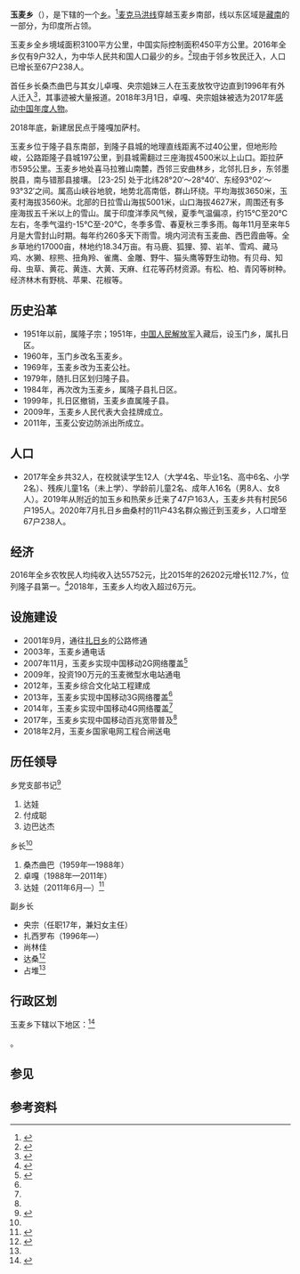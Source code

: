 {{中国乡级行政区
|景观照片文件名 = 
|景观照片描述 = 
|汉语拼音 = 
|其他语言 = [[藏文|藏文]]
|其他语言名称 = {{lang|bo|ཡུལ་སྨད་}}
|旧称 = 
|地名出处 = 
|位置图文件名 = 
|位置图描述 = 
|自定义图片= 
|建置时间 = 1960
|政府驻地 = 玉麦村
|毗邻 = 
|总面积 = 3100平方公里
|总人口 = 238
|总人口年份 = 2020
|户籍人口 = 
|户籍人口年份 = 
|常住人口 = 
|常住人口年份 = 
|人口密度 = 
|GDP = 
|GDP年份 = 
|邮政编码 = 856604
|电话区号 = 893
|官方网站 = 
|网站名称 = 
|54/22/31/208/000}}
{{OSM Location map
| float = right
| height= 250
| width= 250
| zoom = 9  <!--(1=whole world, 18=a street)-->
| coord = {{coord|28.55|93.25}}
| nolabels = 1
| caption = 玉麦乡在中印边境位置

|mark-coord={{coord|28.660275|93.373529}} |label=扎日乡 |label-size=11 |label-pos=right  |mark-size=6 |mark=Red pog.svg |mark-title=[[扎日乡_(隆子县)|扎日乡]] |mark-description=

|mark-coord1={{coord|28.6404479|93.3817051}} |label1=朗久 |label-size1=11 |label-pos1=bottom  |mark-size1=6 |mark1=Red pog.svg |mark-title1=朗久 |mark-description1= 

|mark-coord2={{coord|28.3721762|93.4835391}} |label2=哥里西娘 |label-size2=11 |label-pos2=bottom |mark-size2=6 |mark2=Red pog.svg |mark-title2=哥里西娘 |mark-description2=

|mark-coord3={{coord|28.4345031|93.2038913}} |label3=塔克新|label-size3=11 |label-pos3=right |mark-size3=6 |mark3=Red pog.svg |mark-title3=塔克新 |mark-description3=

|mark-coord4={{coord|28.6331911|93.0731067}} |label4=玉麦乡 |label-size4=11 |label-pos4=left  |mark-size4=6 |mark4=Red pog.svg |mark-title4=[[玉麦乡_(隆子县)|玉麦乡]] |mark-description4=

|mark-coord5={{coord|28.6789045|93.2532511}} |label5=机甲寺 |label-size5=11 |label-pos5=left  |mark-size5=6 |mark5=Red pog.svg |mark-title5=机甲寺 |mark-description5=

|mark-coord6={{coord|28.7180216|93.0519733}} |label6=曲松村 |label-size6=11 |label-pos6=right  |mark-size6=6 |mark6=Red pog.svg |mark-title6=曲松村 |mark-description6=

|mark-coord11={{coord|28.60071|93.22632}}  |label11=扎日神山 |label-size11=11 |label-pos11=top |mark-size11=10 |mark11=Triangle black.svg |mark-title11=扎日神山 |mark-description11=

|mark-coord20={{coord|28.5405505|93.1791981}} |label20=Potrang |label-size20=11 |label-pos20=top |mark-size20=6 |mark20=Blue pog.svg |mark-title20=Potrang |mark-description20=Sacred lake

|mark-coord21={{coord|28.6916|93.3306}} |label21=扎日曲 |label-size21=11 |label-pos21=right  |mark-size21=12 |mark21=AS-rzeka-icon.svg |mark-title21=扎日曲 |mark-description21=

|mark-coord22={{coord|28.4159|93.0841}} |label22=西巴霞曲 |label-size22=11 |label-pos22=bottom  |mark-size22=12 |mark22=AS-rzeka-icon.svg |mark-title22=[[西巴霞曲|西巴霞曲]] |mark-description22=

|mark-coord23={{coord|28.5309|93.1026}} |label23=玉麦曲 |label-size23=11 |label-pos23=left  |mark-size23=12 |mark23=AS-rzeka-icon.svg |mark-title23=玉麦曲 |mark-description23=

}}
'''玉麦乡'''（{{bo|z=ཡུལ་སྨད་|w=yul smad}}），是{{PRC admin/fullname|54/22/31/208/000|3}}下辖的一个[[乡_(中华人民共和国)|乡]]。<ref>{{PRC admin/ref sgc|{{PRC admin/parent|54/22/31/208/000}}}}</ref>[[麦克马洪线|麦克马洪线]]穿越玉麦乡南部，线以东区域是[[藏南地区|藏南]]的一部分，为印度所占领。

玉麦乡全乡境域面积3100平方公里，中国实际控制面积450平方公里。2016年全乡仅有9户32人，为中华人民共和国人口最少的乡。<ref>{{cite news|url=http://news.sina.com.cn/c/nd/2016-11-01/doc-ifxxfuff7417908.shtml|title=中国人口最少的乡仅32人 为何引来西藏书记调研|date=2016-11-01|accessdate=2016-11-01|archive-date=2016-11-01|archive-url=https://web.archive.org/web/20161101113208/http://news.sina.com.cn/c/nd/2016-11-01/doc-ifxxfuff7417908.shtml|dead-url=no}}</ref>现由于邻乡牧民迁入，人口已增长至67户238人。

首任乡长桑杰曲巴与其女儿卓嘎、央宗姐妹三人在玉麦放牧守边直到1996年有外人迁入<ref>{{cite news|url=http://xz.people.com.cn/n2/2017/1128/c138901-30971410.html|title=卓嘎、央宗姐妹一家几代人在玉麦放牧守边的故事|accessdate=2017-11-28|work=人民网|archive-url=https://web.archive.org/web/20180303225448/http://xz.people.com.cn/n2/2017/1128/c138901-30971410.html|archive-date=2018-03-03|dead-url=yes}}</ref>，其事迹被大量报道。2018年3月1日，卓嘎、央宗姐妹被选为2017年[[感动中国年度人物|感动中国年度人物]]。

2018年底，新建居民点于隆嘎加萨村。

玉麦乡位于隆子县东南部，到隆子县城的地理直线距离不过40公里，但地形险峻，公路距隆子县城197公里，到县城需翻过三座海拔4500米以上山口。距拉萨市595公里。玉麦乡地处喜马拉雅山南麓，西邻三安曲林乡，北邻扎日乡，东邻墨脱县，南与错那县接壤。 [23-25]  处于北纬28°20′～28°40′、东经93°02′～93°32′之间。属高山峡谷地貌，地势北高南低，群山环绕。平均海拔3650米，玉麦村海拔3560米。北部的日拉雪山海拔5001米，山口海拔4627米，周围还有多座海拔五千米以上的雪山。属于印度洋季风气候，夏季气温偏凉，约15℃至20℃左右，冬季气温约-15℃至-20℃，冬季多雪、春夏秋三季多雨。每年11月至来年5月是大雪封山时期。每年约260多天下雨雪。境内河流有玉麦曲、西巴霞曲等。全乡草地约17000亩，林地约18.34万亩。有马鹿、狐狸、獐、岩羊、雪鸡、藏马鸡、水獭、棕熊、扭角羚、雀鹰、金雕、野牛、猫头鹰等野生动物。有贝母、知母、虫草、黄花、黄连、大黄、天麻、红花等药材资源。有松、柏、青冈等树种。经济林木有野桃、苹果、花椒等。

== 历史沿革 ==
*1951年以前，属隆子宗；1951年，[[中国人民解放军|中国人民解放军]]入藏后，设玉门乡，属扎日区。
*1960年，玉门乡改名玉麦乡。
*1969年，玉麦乡改为玉麦公社。
*1979年，随扎日区划归隆子县。
*1984年，再次改为玉麦乡，属隆子县扎日区。
*1999年，扎日区撤销，玉麦乡直属隆子县。
*2009年，玉麦乡人民代表大会挂牌成立。
*2011年，玉麦公安边防派出所成立。

== 人口 ==
 
*2017年全乡共32人，在校就读学生12人（大学4名、毕业1名、高中6名、小学2名）、残疾儿童1名（未上学）、学龄前儿童2名、成年人16名（男8人、女8人）。2019年从附近的加玉乡和热荣乡迁来了47户163人，玉麦乡共有村民56户195人。2020年7月扎日乡曲桑村的11户43名群众搬迁到玉麦乡，人口增至67户238人。

== 经济 ==
2016年全乡农牧民人均纯收入达55752元，比2015年的26202元增长112.7%，位列隆子县第一。<ref>{{cite news|title=习近平牵挂玉麦乡|url=http://politics.people.com.cn/n1/2017/1102/c1001-29621712.html|accessdate=2017-11-02|work=人民日报海外版|archive-date=2017-11-07|archive-url=https://web.archive.org/web/20171107125126/http://politics.people.com.cn/n1/2017/1102/c1001-29621712.html|dead-url=no}}</ref>2018年，玉麦乡人均收入超过6万元。

== 设施建设 ==
*2001年9月，通往[[扎日乡_(隆子县)|扎日乡]]的公路修通
*2003年，玉麦乡通电话
*2007年11月，玉麦乡实现中国移动2G网络覆盖<ref name=":0">{{cite web|title=西藏移动贯彻习近平总书记给卓嘎央宗姐妹回信精神 加强网络覆盖|url=http://www.c114.com.cn/news/118/a1033547.html|accessdate=2017-11-21|archive-date=2018-03-04|archive-url=https://web.archive.org/web/20180304054910/http://www.c114.com.cn/news/118/a1033547.html|dead-url=no}}</ref>
*2009年，投资190万元的玉麦微型水电站通电
*2012年，玉麦乡综合文化站工程建成
*2013年，玉麦乡实现中国移动3G网络覆盖<ref name=":0" />
*2014年，玉麦乡实现中国移动4G网络覆盖<ref name=":0" />
*2017年，玉麦乡实现中国移动百兆宽带普及<ref name=":0" />
*2018年2月，玉麦乡国家电网工程合闸送电

== 历任领导 ==
{{col-begin}}
{{col-3}}
;乡党支部书记<ref name="#1">{{cite web|title=隆子县玉麦乡：放牧守边“爱国乡”|url=http://www.tibet.cn/news/focus/144245341818.shtml|accessdate=2015-09-17|archive-date=2018-03-04|archive-url=https://web.archive.org/web/20180304054734/http://www.tibet.cn/news/focus/144245341818.shtml|dead-url=no}}</ref>
# 达娃
# 付成聪
# 边巴达杰
{{col-3}}

;乡长<ref name="#1"/>
# 桑杰曲巴（1959年—1988年）
# 卓嘎（1988年—2011年）
# 达娃（2011年6月—）<ref>{{cite news|title=记隆子县玉麦乡党支部书记达娃：青春在基层燃烧|url=http://www.xzdyjy.gov.cn/folder967/yw/qnyw/2017-11-16/78541.html|accessdate=2017-11-16|work=西藏日报|archive-date=2018-03-04|archive-url=https://web.archive.org/web/20180304054719/http://www.xzdyjy.gov.cn/folder967/yw/qnyw/2017-11-16/78541.html|dead-url=no}}</ref>
{{col-3}}

;副乡长
* 央宗（任职17年，兼妇女主任）
* 扎西罗布（1996年—）
* 尚林佳
* 达桑<ref>{{cite news|title=隆子县玉麦乡：放牧守边“爱国乡”|url=http://www.tibet.cn/news/focus/144245341818.shtml|accessdate=2015-09-17|work=中国西藏新闻网|archive-date=2018-03-04|archive-url=https://web.archive.org/web/20180304054734/http://www.tibet.cn/news/focus/144245341818.shtml|dead-url=no}}</ref>
* 占堆<ref name=":0" />
{{col-end}}

== 行政区划 ==

玉麦乡下辖以下地区：<ref>{{PRC admin/ref sgc|54/22/31/208/000}}</ref>

{{PRC admin/children|54/22/31/208/000}}。

== 参见 ==
{{tsl|en|Dakpa_Sheri|扎日神山}}

== 参考资料 ==

{{reflist}}

{{PRC admin/navcat|54/22/31/208/000}}